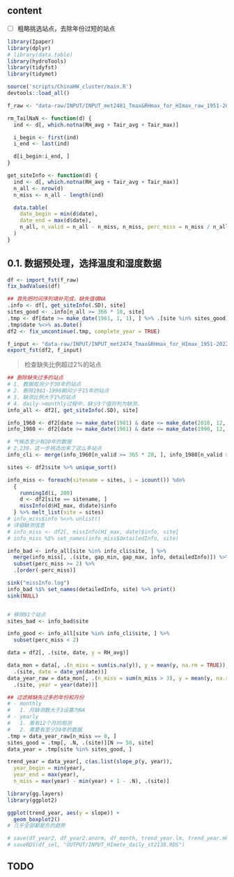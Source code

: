 ## content

- [ ] 粗略挑选站点，去除年份过短的站点


```r
library(Ipaper)
library(dplyr)
# library(data.table)
library(hydroTools)
library(tidyfst)
library(tidymet)

source('scripts/ChinaHW_cluster/main.R')
devtools::load_all()

f_raw <- "data-raw/INPUT/INPUT_met2481_Tmax&RHmax_for_HImax_raw_1951-2022.fst"

rm_TailNaN <- function(d) {
  ind <- d[, which.notna(RH_avg + Tair_avg + Tair_max)]

  i_begin <- first(ind)
  i_end <- last(ind)

  d[i_begin:i_end, ]
}

get_siteInfo <- function(d) {
  ind <- d[, which.notna(RH_avg + Tair_avg + Tair_max)]
  n_all <- nrow(d)
  n_miss <- n_all - length(ind)

  data.table(
    date_begin = min(d$date),
    date_end = max(d$date),
    n_all, n_valid = n_all - n_miss, n_miss, perc_miss = n_miss / n_all * 100
  )
}
```

## 0.1. 数据预处理，选择温度和湿度数据

```r
df <- import_fst(f_raw)
fix_badValues(df)

## 首先把时间序列填补完成，缺失值填NA
.info <- df[, get_siteInfo(.SD), site]
sites_good <- .info[n_all >= 366 * 10, site]
.tmp <- df[date >= make_date(1961, 1, 1), ] %>% .[site %in% sites_good]
.tmp$date %<>% as.Date()
df2 <- fix_uncontinue(.tmp, complete_year = TRUE)

f_input <- "data-raw/INPUT/INPUT_met2474_Tmax&RHmax_for_HImax_1951-2022_V2.fst"
export_fst(df2, f_input)
```

> 检查缺失比例超过2%的站点
```r
## 删除缺失过多的站点
# 1. 数据观测少于30年的站点
# 2. 删除1961-1990期间少于15年的站点
# 3. 缺测比例大于1%的站点
# 4. daily->monthly过程中，缺少3个值则判为缺测，
info_all <- df2[, get_siteInfo(.SD), site]

info_1960 <- df2[date >= make_date(1981) & date <= make_date(2010, 12, 31), get_siteInfo(.SD), site]
info_1980 <- df2[date >= make_date(1961) & date <= make_date(1990, 12, 31), get_siteInfo(.SD), site]

# 气候态至少有20年的数据
# 2,230，这一步挑选出来了这么多站点
info_cli <- merge(info_1960[n_valid >= 365 * 20, ], info_1980[n_valid >= 365 * 20, ], by = c("site"))

sites <- df2$site %>% unique_sort()

info_miss <- foreach(sitename = sites, i = icount()) %do%
  {
    runningId(i, 200)
    d <- df2[site == sitename, ]
    missInfo(d$HI_max, d$date)$info
  } %>% melt_list(site = sites)
# info_miss$info %<>% unlist()
# 详细缺测信息
# info_miss <- df2[, missInfo(HI_max, date)$info, site]
# info_miss %$% set_names(info_miss$detailedInfo, site)

info_bad <- info_all[site %in% info_cli$site, ] %>%
  merge(info_miss[, .(site, gap_min, gap_max, info, detailedInfo)]) %>%
  subset(perc_miss >= 2) %>%
  .[order(-perc_miss)]

sink("missInfo.log")
info_bad %$% set_names(detailedInfo, site) %>% print()
sink(NULL)


# 移除91个站点
sites_bad <- info_bad$site

info_good <- info_all[site %in% info_cli$site, ] %>%
  subset(perc_miss < 2)
```


```r
data = df2[, .(site, date, y = RH_avg)]

data_mon = data[, .(n_miss = sum(is.na(y)), y = mean(y, na.rm = TRUE)), 
  .(site, date = date_ym(date))]
data_year_raw = data_mon[, .(n_miss = sum(n_miss > 3), y = mean(y, na.rm = TRUE)), 
  .(site, year = year(date))]

## 过滤掉缺失过多的年份和月份
# - monthly
#   1. 月缺测数大于3设置为NA
# - yearly
#   1. 需有12个月的观测
#   2. 需要有至少30年的数据
.tmp = data_year_raw[n_miss == 0, ]
sites_good = .tmp[, .N, .(site)][N >= 50, site]
data_year = .tmp[site %in% sites_good, ]

trend_year = data_year[, c(as.list(slope_p(y, year)), 
  year_begin = min(year), 
  year_end = max(year), 
  n_miss = max(year) - min(year) + 1 - .N), .(site)]

library(gg.layers)
library(ggplot2)

ggplot(trend_year, aes(y = slope)) + 
  geom_boxplot2()
# 几乎全部都是负的趋势

# save(df_year2, df_year2.anorm, df_month, trend_year.lm, trend_year.mk, st, file = file_mete_monthly)
# saveRDS(df_sel, "OUTPUT/INPUT_HImete_daily_st2138.RDS")
```

## TODO

